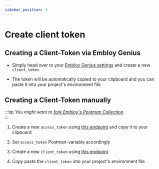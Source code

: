 ```yaml
---
sidebar_position: 3
---
```


# Create client token

## Creating a Client-Token via Embloy Genius

- Simply head over to your [Embloy Genius settings](https://genius.embloy.com/settings?tab=secrets) and create a new `client_token`

- The token will be automatically copied to your clipboard and you can paste it into your project's environment file

## Creating a Client-Token manually

:::tip
_You might want to [fork Embloy's Postman Collection](https://god.gw.postman.com/run-collection/24977803-e44099dd-6647-4b78-bd7a-03293e47dee5?action=collection%2Ffork&source=rip_markdown&collection-url=entityId%3D24977803-e44099dd-6647-4b78-bd7a-03293e47dee5%26entityType%3Dcollection%26workspaceId%3D6b47d1cc-f4b3-4522-8ab1-98a55f18324c)._   
:::

1. Create a new `access_token` using [this endpoint](https://www.postman.com/embloy/workspace/embloy-workspace/request/24977803-e29e5a54-533b-413a-9e04-b608cc4acd68) and copy it to your clipboard

2. Set `access_token` Postman-variable accordingly

3. Create a new `client_token` using [this endpoint](https://www.postman.com/embloy/workspace/embloy-workspace/request/24977803-86b2cf1c-b02e-4d83-b65f-9c5e03cc89c4)

4. Copy paste the `client_token` into your project's environment file